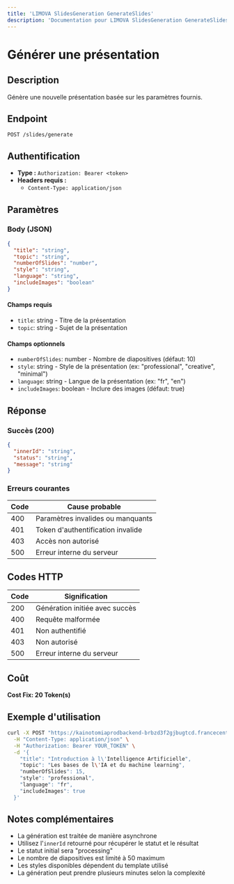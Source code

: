 ```yaml
---
title: 'LIMOVA SlidesGeneration GenerateSlides'
description: 'Documentation pour LIMOVA SlidesGeneration GenerateSlides'
---
```


# Générer une présentation

## Description
Génère une nouvelle présentation basée sur les paramètres fournis.

## Endpoint
```
POST /slides/generate
```

## Authentification
- **Type :** `Authorization: Bearer <token>`
- **Headers requis :**
  - `Content-Type: application/json`

## Paramètres

### Body (JSON)
```json
{
  "title": "string",
  "topic": "string",
  "numberOfSlides": "number",
  "style": "string",
  "language": "string",
  "includeImages": "boolean"
}
```

#### Champs requis
- `title`: string - Titre de la présentation
- `topic`: string - Sujet de la présentation

#### Champs optionnels
- `numberOfSlides`: number - Nombre de diapositives (défaut: 10)
- `style`: string - Style de la présentation (ex: "professional", "creative", "minimal")
- `language`: string - Langue de la présentation (ex: "fr", "en")
- `includeImages`: boolean - Inclure des images (défaut: true)

## Réponse

### Succès (200)
```json
{
  "innerId": "string",
  "status": "string",
  "message": "string"
}
```

### Erreurs courantes

| Code | Cause probable |
|------|----------------|
| 400 | Paramètres invalides ou manquants |
| 401 | Token d'authentification invalide |
| 403 | Accès non autorisé |
| 500 | Erreur interne du serveur |

## Codes HTTP

| Code | Signification |
|------|---------------|
| 200 | Génération initiée avec succès |
| 400 | Requête malformée |
| 401 | Non authentifié |
| 403 | Non autorisé |
| 500 | Erreur interne du serveur |

## Coût
**Cost Fix: 20 Token(s)**

## Exemple d'utilisation

```bash
curl -X POST "https://kainotomiaprodbackend-brbzd3f2gjbugtcd.francecentral-01.azurewebsites.net/slides/generate" \
  -H "Content-Type: application/json" \
  -H "Authorization: Bearer YOUR_TOKEN" \
  -d '{
    "title": "Introduction à l\'Intelligence Artificielle",
    "topic": "Les bases de l\'IA et du machine learning",
    "numberOfSlides": 15,
    "style": "professional",
    "language": "fr",
    "includeImages": true
  }'
```

## Notes complémentaires
- La génération est traitée de manière asynchrone
- Utilisez l'`innerId` retourné pour récupérer le statut et le résultat
- Le statut initial sera "processing"
- Le nombre de diapositives est limité à 50 maximum
- Les styles disponibles dépendent du template utilisé
- La génération peut prendre plusieurs minutes selon la complexité 
